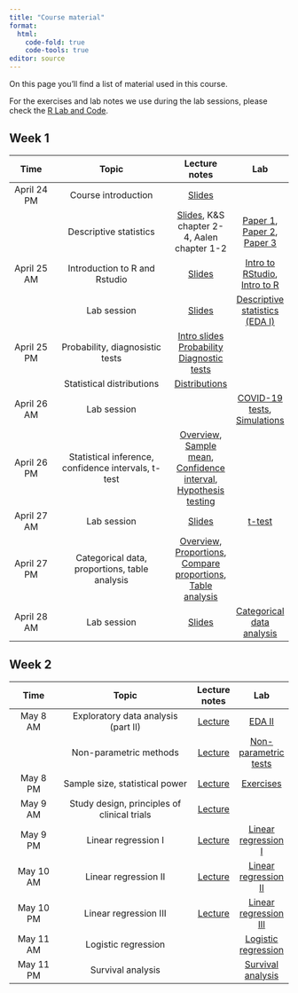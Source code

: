 ```yaml
---
title: "Course material"
format: 
  html:
    code-fold: true
    code-tools: true
editor: source
---
```


On this page you'll find a list of material used in this course.

For the exercises and lab notes we use during the lab sessions, please check the [R Lab and Code](https://ocbe-uio.github.io/teaching_mf9130e/lab/overview.html).

## Week 1

|     Time      |                  Topic                   |   Lecture notes    |  Lab |
|:-------------:|:-----------------------------------------:|:---------:|:----:|
| April 24 PM  | Course introduction | [Slides](Module1-Part1-Course_introduction.pdf) |  |
|              | Descriptive statistics| [Slides](Module1-Part2-Data_and_descriptive_statistics_full.pdf), K&S chapter 2-4, Aalen chapter 1-2  | [Paper 1](Gerstung_2015.pdf), [Paper 2](Kristiansen_2022.pdf), [Paper 3](PreventADALL_2022.pdf)  |
| April 25 AM  | Introduction to R and Rstudio | [Slides](lab_slides/lablecture_intro_r.pdf) | [Intro to RStudio](https://ocbe-uio.github.io/teaching_mf9130e/lab/lab_intro_rstudio.html), [Intro to R](https://ocbe-uio.github.io/teaching_mf9130e/lab/lab_intro_r.html) | 
|              | Lab session |[Slides](lab_slides/lablecture_eda1.pdf) | [Descriptive statistics (EDA I)](https://ocbe-uio.github.io/teaching_mf9130e/lab/lab_eda_part1.html) | 
| April 25 PM | Probability, diagnosistic tests  | [Intro slides](Slides_intro_probability_diagnostic_tests.pdf) [Probability](notes_probability.qmd) [Diagnostic tests](notes_diagnostic_tests.qmd) |  |
|             |  Statistical distributions   |  [Distributions](notes_distributions.qmd)  |     |
| April 26 AM |  Lab session  | | [COVID-19 tests](lab_diagnostic_tests.qmd),  [Simulations](lab_distributions.qmd)  |
| April 26 PM |  Statistical inference, confidence intervals, t-test         |[Overview](day3/Module3-PartI-IntroLecture.pdf), [Sample mean](day3/Module3-PartI-key_concept_1.pdf), [Confidence interval](day3/Module3-PartI-key_concept_2.pdf), [Hypothesis testing](day3/Module3-PartI-key_concept_3.pdf)  |  | 
| April 27 AM |  Lab session         |[Slides](lab_slides/lablecture_ttest.pdf)  | [t-test](https://ocbe-uio.github.io/teaching_mf9130e/lab/lab_ttest.html) | 
| April 27 PM |  Categorical data, proportions, table analysis        |[Overview](day4/Module3-PartII-IntroLecture.pdf), [Proportions](day4/Module3-PartII-key_concept_1.pdf), [Compare proportions](day4/Module3-PartII-key_concept_2.pdf),  [Table analysis](day4/Module3-PartII-key_concept_3.pdf) | |
| April 28 AM |  Lab session        | [Slides](lab_slides/lablecture_categorical.pdf) | [Categorical data analysis](https://ocbe-uio.github.io/teaching_mf9130e/lab/lab_categorical.html) |



## Week 2


|     Time      |                  Topic                   |   Lecture notes     |  Lab |
|:-------------:|:----------------------------------------:|:--------:|:-------------:|
| May 8 AM  | Exploratory data analysis (part II) | [Lecture](day5/lecture_eda2.pdf)|[EDA II](https://ocbe-uio.github.io/teaching_mf9130e/lab/lab_eda_part2.html) | 
|                  | Non-parametric methods |[Lecture](day5/lecture_nonpara.pdf) |[Non-parametric tests](https://ocbe-uio.github.io/teaching_mf9130e/lab/lab_nonpara.html) | 
| May 8 PM | Sample size, statistical power          |[Lecture](day5/day5_lecture_sample_size.pdf) | [Exercises](day5/day5_exercises_sample_size.pdf)| | 
| May 9 AM | Study design, principles of clinical trials          | [Lecture](day6/2023-05-09_Epidemiological-clinical-design_Stenehjem_UPLOAD.pdf)|  | 
| May 9 PM | Linear regression I        | [Lecture](day6/Module7-Regression1.pdf) | [Linear regression I](https://ocbe-uio.github.io/teaching_mf9130e/lab/lab_linearreg-I.html) | 
| May 10 AM | Linear regression II       | [Lecture](Module7-Regression2.pdf) | [Linear regression II](https://ocbe-uio.github.io/teaching_mf9130e/lab/lab_linearreg-II.html) | 
| May 10 PM | Linear regression III       | [Lecture](Module7-Regression2.pdf) | [Linear regression III](https://ocbe-uio.github.io/teaching_mf9130e/lab/lab_linearreg-III.html) | 
| May 11 AM | Logistic regression          | | [Logistic regression](https://ocbe-uio.github.io/teaching_mf9130e/lab/lab_logistic_reg.html) | 
| May 11 PM | Survival analysis          | | [Survival analysis](https://ocbe-uio.github.io/teaching_mf9130e/lab/lab_survival.html) | 






